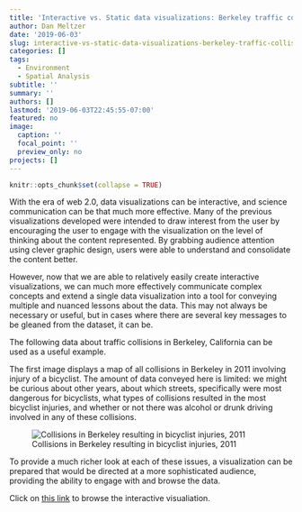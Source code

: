 ```yaml
---
title: 'Interactive vs. Static data visualizations: Berkeley traffic collisions'
author: Dan Meltzer
date: '2019-06-03'
slug: interactive-vs-static-data-visualizations-berkeley-traffic-collisions
categories: []
tags:
  - Environment
  - Spatial Analysis
subtitle: ''
summary: ''
authors: []
lastmod: '2019-06-03T22:45:55-07:00'
featured: no
image:
  caption: ''
  focal_point: ''
  preview_only: no
projects: []
---
```


```r
knitr::opts_chunk$set(collapse = TRUE)
```

With the era of web 2.0, data visualizations can be interactive, and science communication can be that much more effective. Many of the previous visualizations developed were intended to draw interest from the user by encouraging the user to engage with the visualization on the level of thinking about the content represented. By grabbing audience attention using clever graphic design, users were able to understand and consolidate the content better.

However, now that we are able to relatively easily create interactive visualizations, we can much more effectively communicate complex concepts and extend a single data visualization into a tool for conveying multiple and nuanced lessons about the data. This may not always be necessary or useful, but in cases where there are several key messages to be gleaned from the dataset, it can be.

The following data about traffic collisions in Berkeley, California can be used as a useful example.

The first image displays a map of all collisions in Berkeley in 2011 involving injury of a bicyclist. The amount of data conveyed here is limited: we might be curious about other years, about which streets, specifically were most dangerous for bicyclists, what types of collisions resulted in the most bicyclist injuries, and whether or not there was alcohol or drunk driving involved in any of these collisions.

![Collisions in Berkeley resulting in bicyclist injuries, 2011](images/collisions.png)

To provide a much richer look at each of these issues, a visualization can be prepared that would be directed at a more sophisticated audience, providing the ability to engage with and browse the data.

Click on [this link](https://public.tableau.com/profile/dm4075#!/vizhome/BerkeleyCollisionsForSite/Dashboard?publish=yes) to browse the interactive visualiation.





